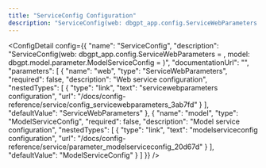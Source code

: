```yaml
---
title: "ServiceConfig Configuration"
description: "ServiceConfig(web: dbgpt_app.config.ServiceWebParameters = <factory>, model: dbgpt.model.parameter.ModelServiceConfig = <factory>)"
---
```



<ConfigDetail config={{
  "name": "ServiceConfig",
  "description": "ServiceConfig(web: dbgpt_app.config.ServiceWebParameters = <factory>, model: dbgpt.model.parameter.ModelServiceConfig = <factory>)",
  "documentationUrl": "",
  "parameters": [
    {
      "name": "web",
      "type": "ServiceWebParameters",
      "required": false,
      "description": "Web service configuration",
      "nestedTypes": [
        {
          "type": "link",
          "text": "servicewebparameters configuration",
          "url": "/docs/config-reference/service/config_servicewebparameters_3ab7fd"
        }
      ],
      "defaultValue": "ServiceWebParameters"
    },
    {
      "name": "model",
      "type": "ModelServiceConfig",
      "required": false,
      "description": "Model service configuration",
      "nestedTypes": [
        {
          "type": "link",
          "text": "modelserviceconfig configuration",
          "url": "/docs/config-reference/service/parameter_modelserviceconfig_20d67d"
        }
      ],
      "defaultValue": "ModelServiceConfig"
    }
  ]
}} />


